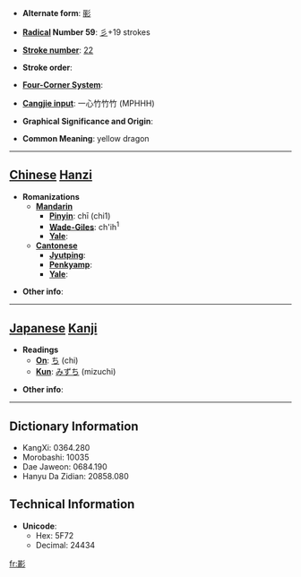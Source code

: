 * '''Alternate form''': [[彨]]

* '''[[Wiktionary:Chinese radical index| Radical]] Number 59''': [[Wiktionary:Chinese radical index 彡|彡]]+19 strokes

* '''[[Wiktionary:Chinese total strokes index|Stroke number]]''': [[Wiktionary:Chinese total strokes index 22|22]]

* '''Stroke order''': 

* '''[[Wiktionary:Chinese four corner index|Four-Corner System]]''': 

* '''[[Wiktionary:Chinese Cangjie index|Cangjie input]]''': 一心竹竹竹 (MPHHH)

* '''Graphical Significance and Origin''': 

* '''Common Meaning''': yellow dragon

----

== [[Chinese]] [[Hanzi]] ==

* '''Romanizations'''
** '''[[Mandarin]]'''
*** '''[[Pinyin]]''': chī (chi1)
*** '''[[Wade-Giles]]''': ch'ih<sup>1</sup>
*** '''[[Yale]]''': 
** '''[[Cantonese]]'''
*** '''[[Jyutping]]''':
*** '''[[Penkyamp]]''': 
*** '''[[Yale]]''': 

* '''Other info''': 

----

== [[Japanese]] [[Kanji]] ==

* '''Readings'''
** '''[[On]]''': [[ち]] (chi)
** '''[[Kun]]''': [[みずち]] (mizuchi)

* '''Other info''':  

----

== Dictionary Information ==

* KangXi: 0364.280
* Morobashi: 10035
* Dae Jaweon: 0684.190
* Hanyu Da Zidian: 20858.080

== Technical Information ==

* '''Unicode''':
** Hex: 5F72
** Decimal: 24434

[[fr:彲]]